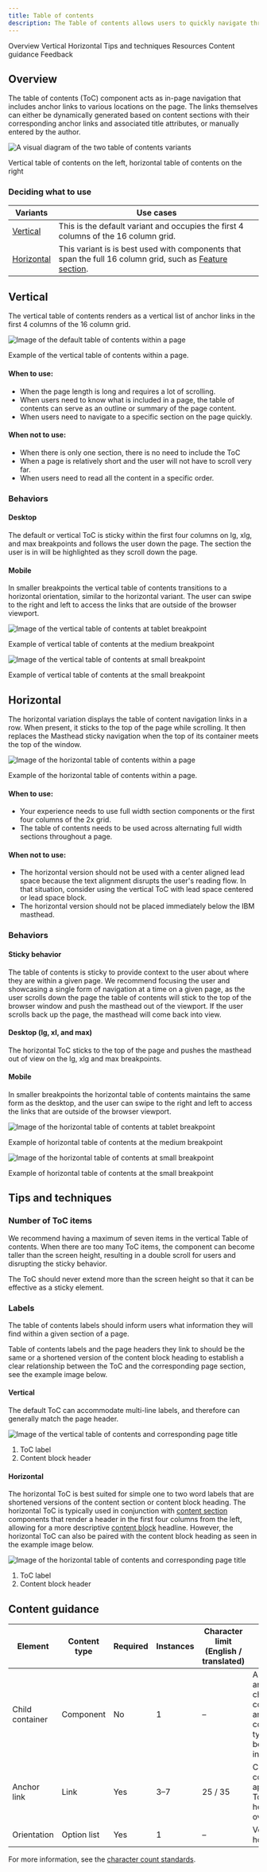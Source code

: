 ```yaml
---
title: Table of contents
description: The Table of contents allows users to quickly navigate through long pages by providing jump links to different sections of the content within a single page.
---
```



<ComponentDescription name="Table of contents" type="layout" />

<AnchorLinks>

<AnchorLink>Overview</AnchorLink>
<AnchorLink>Vertical</AnchorLink>
<AnchorLink>Horizontal</AnchorLink>
<AnchorLink>Tips and techniques</AnchorLink>
<AnchorLink>Resources</AnchorLink>
<AnchorLink>Content guidance</AnchorLink>
<AnchorLink>Feedback</AnchorLink>

</AnchorLinks>

## Overview

The table of contents (ToC) component acts as in-page navigation that includes anchor links to various locations on the page. The links themselves can either be dynamically generated based on content sections with their corresponding anchor links and associated title attributes, or manually entered by the author.

<Row>

<Column colMd={6} colLg={8}>

![A visual diagram of the two table of contents variants](../../images/component/table-of-contents/table-of-contents-overview.png)

</Column>

</Row>

<Caption>Vertical table of contents on the left, horizontal table of contents on the right</Caption>

### Deciding what to use

| Variants              | Use cases                                                                                                                                   |
| --------------------- | ------------------------------------------------------------------------------------------------------------------------------------------- |
| [Vertical](#vertical)       | This is the default variant and occupies the first 4 columns of the 16 column grid.                                                                                                                               |
| [Horizontal](#horizontal)   | This variant is is best used with components that span the full 16 column grid, such as [Feature section](../components/feature-section).                                                                         |

## Vertical

The vertical table of contents renders as a vertical list of anchor links in the first 4 columns of the 16 column grid. 

![Image of the default table of contents within a page](../../images/component/table-of-contents/toc-vertical.png)

<Caption>Example of the vertical table of contents within a page.</Caption>

#### When to use:

- When the page length is long and requires a lot of scrolling.
- When users need to know what is included in a page, the table of contents can serve as an outline or summary of the page content.
- When users need to navigate to a specific section on the page quickly.

#### When not to use:

- When there is only one section, there is no need to include the ToC
- When a page is relatively short and the user will not have to scroll very far.
- When users need to read all the content in a specific order.

### Behaviors

#### Desktop

The default or vertical ToC is sticky within the first four columns on lg, xlg, and max breakpoints and follows the user down the page. The section the user is in will be highlighted as they scroll down the page.

#### Mobile

In smaller breakpoints the vertical table of contents transitions to a horizontal orientation, similar to the horizontal variant. The user can swipe to the right and left to access the links that are outside of the browser viewport. 

<Row>

<Column colMd={8} colLg={8}>

![Image of the vertical table of contents at tablet breakpoint](../../images/component/table-of-contents/toc-vertical-behavior-01.png)

<Caption>Example of vertical table of contents at the medium breakpoint</Caption>

</Column>

<Column colMd={8} colLg={4}>

![Image of the vertical table of contents at small breakpoint](../../images/component/table-of-contents/toc-vertical-behavior-02.png)

<Caption>Example of vertical table of contents at the small breakpoint</Caption>

</Column>

</Row>

## Horizontal

The horizontal variation displays the table of content navigation links in a row. When present, it sticks to the top of the page while scrolling. It then replaces the Masthead sticky navigation when the top of its container meets the top of the window.

![Image of the horizontal table of contents within a page](../../images/component/table-of-contents/toc-horizontal.png)

<Caption>Example of the horizontal table of contents within a page.</Caption>

#### When to use:

- Your experience needs to use full width section components or the first four columns of the 2x grid.
- The table of contents needs to be used across alternating full width sections throughout a page.

#### When not to use:

- The horizontal version should not be used with a center aligned lead space because the text alignment disrupts the user's reading flow. In that situation, consider using the vertical ToC with lead space centered or lead space block.
- The horizontal version should not be placed immediately below the IBM masthead.

### Behaviors

#### Sticky behavior

The table of contents is sticky to provide context to the user about where they are within a given page. We recommend focusing the user and showcasing a single form of navigation at a time on a given page, as the user scrolls down the page the table of contents will stick to the top of the browser window and push the masthead out of the viewport. If the user scrolls back up the page, the masthead will come back into view. 

#### Desktop (lg, xl, and max)

The horizontal ToC sticks to the top of the page and pushes the masthead out of view on the lg, xlg and max breakpoints.

#### Mobile

In smaller breakpoints the horizontal table of contents maintains the same form as the desktop, and the user can swipe to the right and left to access the links that are outside of the browser viewport. 

<Row>

<Column colMd={8} colLg={8}>

![Image of the horizontal table of contents at tablet breakpoint](../../images/component/table-of-contents/toc-horizontal-behavior-01.png)

<Caption>Example of horizontal table of contents at the medium breakpoint</Caption>

</Column>

<Column colMd={8} colLg={4}>

![Image of the horizontal table of contents at small breakpoint](../../images/component/table-of-contents/toc-horizontal-behavior-02.png)

<Caption>Example of horizontal table of contents at the small breakpoint</Caption>

</Column>

</Row>

## Tips and techniques

### Number of ToC items

We recommend having a maximum of seven items in the vertical Table of contents. When there are too many ToC items, the component can become taller than the screen height, resulting in a double scroll for users and disrupting the sticky behavior.

The ToC should never extend more than the screen height so that it can be effective as a sticky element.

### Labels

The table of contents labels should inform users what information they will find within a given section of a page.

Table of contents labels and the page headers they link to should be the same or a shortened version of the content block heading to establish a clear relationship between the ToC and the corresponding page section, see the example image below.

#### Vertical

The default ToC can accommodate multi-line labels, and therefore can generally match the page header.

<Row>

<Column colMd={8} colLg={8}>

![Image of the vertical table of contents and corresponding page title](../../images/component/table-of-contents/toc-vertical-labels.png)

</Column>

</Row>

1. ToC label
2. Content block header

#### Horizontal

The horizontal ToC is best suited for simple one to two word labels that are shortened versions of the content section or content block heading. The horizontal ToC is typically used in conjunction with [content section](https://www.ibm.com/standards/carbon/components/content-section) components that render a header in the first four columns from the left, allowing for a more descriptive [content block](https://www.ibm.com/standards/carbon/components/content-block) headline. However, the horizontal ToC can also be paired with the content block heading as seen in the example image below.

<Row>

<Column colMd={8} colLg={8}>

![Image of the horizontal table of contents and corresponding page title](../../images/component/table-of-contents/toc-horizontal-labels.png)

</Column>

</Row>

1. ToC label
2. Content block header

<ResourceLinks name="Table of contents" type="layout" />

## Content guidance

| Element         | Content type | Required | Instances | Character limit <br/>(English / translated) | Notes                                                                              |
| --------------- | ------------ | -------- | --------- | ------------------------------------------- | ---------------------------------------------------------------------------------- |
| Child container | Component    | No       | 1         | –                                           | A container area that child components and other content types can be passed into. |
| Anchor link     | Link         | Yes      | 3–7       | 25 / 35                                     | Character count applies to ToC heading overrides.                                  |
| Orientation     | Option list  | Yes      | 1         | –                                           | Vertical or horizontal.                                                            |

For more information, see the [character count standards](https://www.ibm.com/standards/carbon/guidelines/content#character-count-standards).

<ComponentFooter name="Table of contents" type="layout" />
